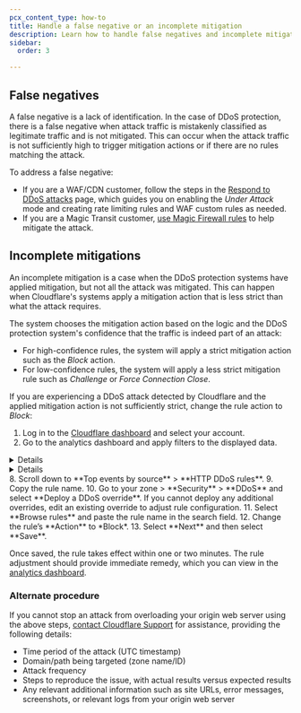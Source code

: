 ```yaml
---
pcx_content_type: how-to
title: Handle a false negative or an incomplete mitigation
description: Learn how to handle false negatives and incomplete mitigations in Cloudflare DDoS Protection. Adjust rules to ensure effective attack mitigation.
sidebar:
  order: 3

---
```



## False negatives

A false negative is a lack of identification. In the case of DDoS protection, there is a false negative when attack traffic is mistakenly classified as legitimate traffic and is not mitigated. This can occur when the attack traffic is not sufficiently high to trigger mitigation actions or if there are no rules matching the attack.

To address a false negative:

- If you are a WAF/CDN customer, follow the steps in the [Respond to DDoS attacks](/ddos-protection/best-practices/respond-to-ddos-attacks/) page, which guides you on enabling the _Under Attack_ mode and creating <GlossaryTooltip term="rate limiting">rate limiting</GlossaryTooltip> rules and WAF custom rules as needed.
- If you are a Magic Transit customer, [use Magic Firewall rules](/magic-firewall/how-to/add-rules/) to help mitigate the attack.

## Incomplete mitigations

An incomplete mitigation is a case when the DDoS protection systems have applied mitigation, but not all the attack was mitigated. This can happen when Cloudflare's systems apply a mitigation action that is less strict than what the attack requires.

The system chooses the mitigation action based on the logic and the DDoS protection system's confidence that the traffic is indeed part of an attack:

- For high-confidence rules, the system will apply a strict mitigation action such as the _Block_ action.
- For low-confidence rules, the system will apply a less strict mitigation rule such as _Challenge_ or _Force Connection Close_.

If you are experiencing a DDoS attack detected by Cloudflare and the applied mitigation action is not sufficiently strict, change the rule action to _Block_:

1. Log in to the [Cloudflare dashboard](https://dash.cloudflare.com) and select your account.
2. Go to the analytics dashboard and apply filters to the displayed data.
  <Details header="For WAF/CDN customers">
  3. Select the zone that is experiencing an incomplete mitigation of a DDoS attack.
  4. Go to **Security** > **Events**.
  5. Select **Add filter** and filter by `Service equals HTTP DDoS`.
  </Details>
  <Details header="For Magic Transit and Spectrum customers">
  6. Go to Account Home > **Analytics & Logs** > **Network Analytics**.
  7. Identify the DDoS attack that is having incomplete mitigations. Use the Attack ID number included in the DDoS alert (if you received one), or apply dashboard filters such as destination IP address and port.
  </Details>
8. Scroll down to **Top events by source** > **HTTP DDoS rules**.
9. Copy the rule name.
10. Go to your zone > **Security** > **DDoS** and select **Deploy a DDoS override**. If you cannot deploy any additional overrides, edit an existing override to adjust rule configuration.
11. Select **Browse rules** and paste the rule name in the search field.
12. Change the rule’s **Action** to *Block*.
13. Select **Next** and then select **Save**.

Once saved, the rule takes effect within one or two minutes. The rule adjustment should provide immediate remedy, which you can view in the [analytics dashboard](/ddos-protection/reference/analytics/).

### Alternate procedure

If you cannot stop an attack from overloading your origin web server using the above steps, [contact Cloudflare Support](/support/contacting-cloudflare-support/) for assistance, providing the following details:

- Time period of the attack (UTC timestamp)
- Domain/path being targeted (zone name/ID)
- Attack frequency
- Steps to reproduce the issue, with actual results versus expected results
- Any relevant additional information such as site URLs, error messages, screenshots, or relevant logs from your origin web server